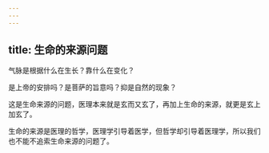 ```yaml
---
---
---
```

title: 生命的来源问题
---




气脉是根据什么在生长？靠什么在变化？

是上帝的安排吗？是菩萨的旨意吗？抑是自然的现象？

这是生命来源的问题，医理本来就是玄而又玄了，再加上生命的来源，就更是玄上加玄了。

生命的来源是医理的哲学，医理学引导着医学，但哲学却引导着医理学，所以我们也不能不追索生命来源的问题了。